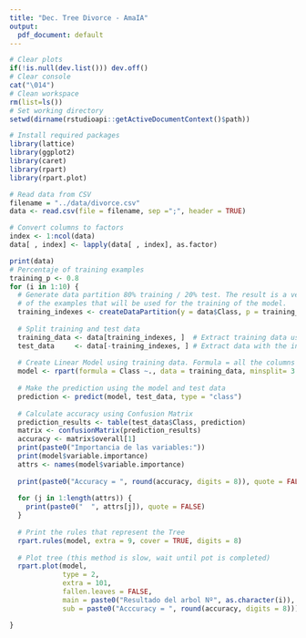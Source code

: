 ```yaml
---
title: "Dec. Tree Divorce - AmaIA"
output: 
  pdf_document: default
---
```

```r
# Clear plots
if(!is.null(dev.list())) dev.off()
# Clear console
cat("\014") 
# Clean workspace
rm(list=ls())
# Set working directory
setwd(dirname(rstudioapi::getActiveDocumentContext()$path))

# Install required packages
library(lattice)
library(ggplot2)
library(caret)
library(rpart)
library(rpart.plot)

# Read data from CSV
filename = "../data/divorce.csv"
data <- read.csv(file = filename, sep =";", header = TRUE)

# Convert columns to factors
index <- 1:ncol(data)
data[ , index] <- lapply(data[ , index], as.factor)

print(data)
# Percentaje of training examples
training_p <- 0.8
for (i in 1:10) {
  # Generate data partition 80% training / 20% test. The result is a vector with the indexes 
  # of the examples that will be used for the training of the model.
  training_indexes <- createDataPartition(y = data$Class, p = training_p, list = FALSE)
  
  # Split training and test data
  training_data <- data[training_indexes, ]  # Extract training data using training_indexes
  test_data     <- data[-training_indexes, ] # Extract data with the indexes not included in training_indexes 
  
  # Create Linear Model using training data. Formula = all the columns except Class
  model <- rpart(formula = Class ~., data = training_data, minsplit= 3 , minbucket=1, maxdepth=5)
  
  # Make the prediction using the model and test data
  prediction <- predict(model, test_data, type = "class")
  
  # Calculate accuracy using Confusion Matrix
  prediction_results <- table(test_data$Class, prediction)
  matrix <- confusionMatrix(prediction_results)
  accuracy <- matrix$overall[1]
  print(paste0("Importancia de las variables:"))
  print(model$variable.importance)
  attrs <- names(model$variable.importance)
  
  print(paste0("Accuracy = ", round(accuracy, digits = 8)), quote = FALSE)
  
  for (j in 1:length(attrs)) {
    print(paste0("  ", attrs[j]), quote = FALSE)
  }
  
  # Print the rules that represent the Tree
  rpart.rules(model, extra = 9, cover = TRUE, digits = 8)
  
  # Plot tree (this method is slow, wait until pot is completed)
  rpart.plot(model,
             type = 2,
             extra = 101,
             fallen.leaves = FALSE,
             main = paste0("Resultado del arbol Nº", as.character(i)),
             sub = paste0("Acccuracy = ", round(accuracy, digits = 8)))

}
```

